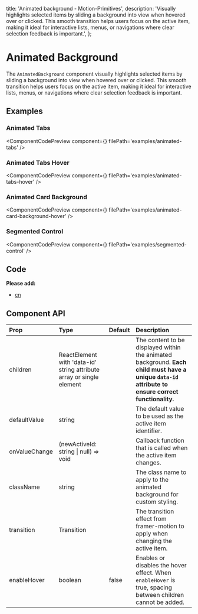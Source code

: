   title: 'Animated background - Motion-Primitives',
  description:
    'Visually highlights selected items by sliding a background into view when hovered over or clicked. This smooth transition helps users focus on the active item, making it ideal for interactive lists, menus, or navigations where clear selection feedback is important.',
};


# Animated Background

The `AnimatedBackground` component visually highlights selected items by sliding a background into view when hovered over or clicked. This smooth transition helps users focus on the active item, making it ideal for interactive lists, menus, or navigations where clear selection feedback is important.

## Examples

### Animated Tabs

<ComponentCodePreview
  component={<AnimatedTabs />}
  filePath='examples/animated-tabs'
/>

### Animated Tabs Hover

<ComponentCodePreview
  component={<AnimatedTabsHover />}
  filePath='examples/animated-tabs-hover'
/>

### Animated Card Background

<ComponentCodePreview
  component={<AnimatedCardBackgroundHover />}
  filePath='examples/animated-card-background-hover'
/>

### Segmented Control

<ComponentCodePreview
  component={<SegmentedControl />}
  filePath='examples/segmented-control'
/>

## Code

<CodeBlock filePath='components/core/animated-background.tsx' />

**Please add:**

- [cn](https://github.com/ibelick/motion-primitives/blob/main/lib/utils.ts)

## Component API

| Prop          | Type                                                                 | Default | Description                                                                                                                                        |
| :------------ | :------------------------------------------------------------------- | :------ | :------------------------------------------------------------------------------------------------------------------------------------------------- |
| children      | ReactElement with 'data-id' string attribute array or single element |         | The content to be displayed within the animated background. **Each child must have a unique `data-id` attribute to ensure correct functionality.** |
| defaultValue  | string                                                               |         | The default value to be used as the active item identifier.                                                                                        |
| onValueChange | (newActiveId: string \| null) => void                                |         | Callback function that is called when the active item changes.                                                                                     |
| className     | string                                                               |         | The class name to apply to the animated background for custom styling.                                                                             |
| transition    | Transition                                                           |         | The transition effect from framer-motion to apply when changing the active item.                                                                   |
| enableHover   | boolean                                                              | false   | Enables or disables the hover effect. When `enableHover` is true, spacing between children cannot be added.                                        |
